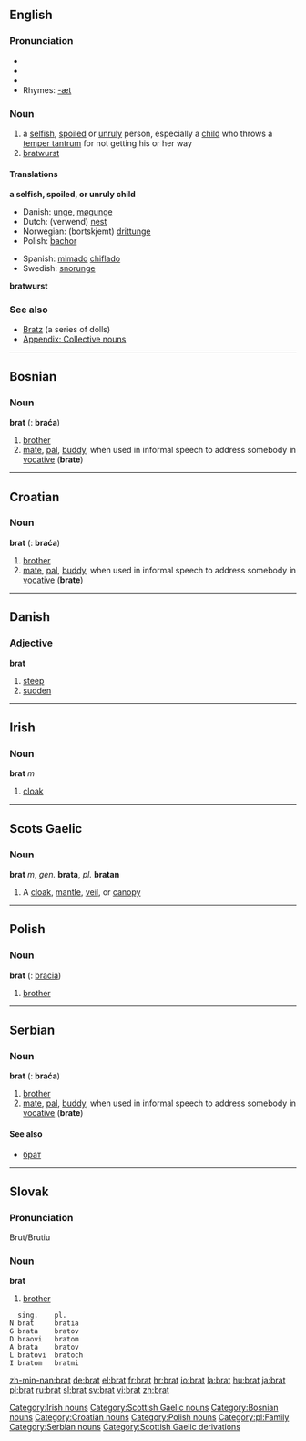 {{see|Brät}}
==English==

===Pronunciation===
* {{AHD|brăt}}
* {{IPA|/ˈbræt/}}
* {{SAMPA|"br{t/}}
* Rhymes: [[Rhymes:English:-æt|-æt]]

===Noun===
{{en-noun}}

# a [[selfish]], [[spoil]]ed or [[unruly]] person, especially a [[child]] who throws a [[temper tantrum]] for not getting his or her way
# [[bratwurst]]

====Translations====
'''a selfish, spoiled, or unruly child'''
{{top}}
*Danish: [[unge]], [[møgunge]]
*Dutch: (verwend) [[nest]] {{n}}
*Norwegian: (bortskjemt) [[drittunge]] {{n}}
*Polish: [[bachor]] {{m}}
{{mid}}
*Spanish: [[mimado]] {{m}} [[chiflado]] {{m}}
*Swedish: [[snorunge]]
{{bottom}}

'''bratwurst'''
{{top}}
{{mid}}
{{bottom}}

===See also===
* [[Bratz]] (a series of dolls)
* [[Appendix: Collective nouns]]

----

==Bosnian==
===Noun===
'''brat''' {{m}} {{s}} ({{p}}: '''braća''')
#[[brother]]
#[[mate]], [[pal]], [[buddy]], when used in informal speech to address somebody in [[vocative]] ('''brate''')

----

==Croatian==
===Noun===
'''brat''' {{m}} {{s}} ({{p}}: '''braća''')
#[[brother]]
#[[mate]], [[pal]], [[buddy]], when used in informal speech to address somebody in [[vocative]] ('''brate''')

----

==Danish==
===Adjective===
'''brat'''
#[[steep]]
#[[sudden]]

----

==Irish==
===Noun===
'''brat''' ''m''

# [[cloak]]

[[Category:Irish nouns]]

----
==Scots Gaelic==
===Noun===
'''brat''' ''m'', ''gen.'' '''brata''', ''pl.'' '''bratan'''

# A [[cloak]], [[mantle]], [[veil]], or [[canopy]]

[[Category:Scottish Gaelic nouns]]

-----

==Polish==
===Noun===
'''brat''' {{m}} {{s}} ({{p}}: [[bracia]])
#[[brother]]

----

==Serbian==
===Noun===
'''brat''' {{m}} {{s}} ({{p}}: '''braća''')
#[[brother]]
#[[mate]], [[pal]], [[buddy]], when used in informal speech to address somebody in [[vocative]] ('''brate''')
====See also====
*[[брат]]

----

==Slovak==
===Pronunciation===
Brut/Brutiu
===Noun===
'''brat'''

#[[brother]] {{m}}
  <nowiki> sing.    pl.
N brat     bratia
G brata    bratov
D braovi   bratom
A brata    bratov
L bratovi  bratoch
I bratom   bratmi</nowiki>

[[Category:Bosnian nouns]]
[[Category:Croatian nouns]]
[[Category:Polish nouns]]
[[Category:pl:Family]]
[[Category:Serbian nouns]]
[[Category:Scottish Gaelic derivations]]

[[zh-min-nan:brat]]
[[de:brat]]
[[el:brat]]
[[fr:brat]]
[[hr:brat]]
[[io:brat]]
[[la:brat]]
[[hu:brat]]
[[ja:brat]]
[[pl:brat]]
[[ru:brat]]
[[sl:brat]]
[[sv:brat]]
[[vi:brat]]
[[zh:brat]]